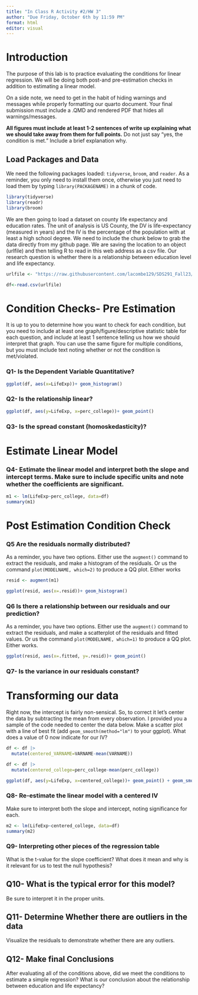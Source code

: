 ```yaml
---
title: "In Class R Activity #2/HW 3"
author: "Due Friday, October 6th by 11:59 PM"
format: html
editor: visual
---
```


# Introduction

The purpose of this lab is to practice evaluating the conditions for linear regression. We will be doing both post-and pre-estimation checks in addition to estimating a linear model.

On a side note, we need to get in the habit of hiding warnings and messages while properly formatting our quarto document. Your final submission must include a .QMD and rendered PDF that hides all warnings/messages.

**All figures must include at least 1-2 sentences of write up explaining what we should take away from them for full points.** Do not just say "yes, the condition is met." Include a brief explanation why.

## Load Packages and Data

We need the following packages loaded: `tidyverse`, `broom`, and `reader`. As a reminder, you only need to install them once, otherwise you just need to load them by typing `library(PACKAGENAME)` in a chunk of code.

```r
library(tidyverse)
library(readr)
library(broom)
```

We are then going to load a dataset on county life expectancy and education rates. The unit of analysis is US County, the DV is life-expectancy (measured in years) and the IV is the percentage of the population with at least a high school degree. We need to include the chunk below to grab the data directly from my github page. We are saving the location to an object (urlfile) and then telling R to read in this web address as a csv file. Our research question is whether there is a relationship between education level and life expectancy.

```r
urlfile <- "https://raw.githubusercontent.com/lacombe129/SDS291_Fall23/main/inclass_r/life_exp.csv"

df<-read.csv(urlfile)
```

# Condition Checks- Pre Estimation

It is up to you to determine how you want to check for each condition, but you need to include at least one graph/figure/descriptive statistic table for each question, and include at least 1 sentence telling us how we should interpret that graph. You can use the same figure for multiple conditions, but you must include text noting whether or not the condition is met/violated.

### Q1- Is the Dependent Variable Quantitative?

```r

ggplot(df, aes(x=LifeExp))+ geom_histogram()
```

### Q2- Is the relationship linear?

```r
ggplot(df, aes(y=LifeExp, x=perc_college))+ geom_point()

```

### Q3- Is the spread constant (homoskedasticity)?

# Estimate Linear Model

### Q4- Estimate the linear model and interpret both the slope and intercept terms. Make sure to include specific units and note whether the coefficients are significant.

```r
m1 <- lm(LifeExp~perc_college, data=df)
summary(m1)
```

# Post Estimation Condition Check

### Q5 Are the residuals normally distributed?

As a reminder, you have two options. Either use the `augment()` command to extract the residuals, and make a histogram of the residuals. Or us the command `plot(MODELNAME, which=2)` to produce a QQ plot. Either works

```r
resid <- augment(m1)

ggplot(resid, aes(x=.resid))+ geom_histogram()
```

### Q6 Is there a relationship between our residuals and our prediction?

As a reminder, you have two options. Either use the `augment()` command to extract the residuals, and make a scatterplot of the residuals and fitted values. Or us the command `plot(MODELNAME, which=1)` to produce a QQ plot. Either works.

```r
ggplot(resid, aes(x=.fitted, y=.resid))+ geom_point()

```

### Q7- Is the variance in our residuals constant?

# Transforming our data

Right now, the intercept is fairly non-sensical. So, to correct it let's center the data by subtracting the mean from every observation. I provided you a sample of the code needed to center the data below. Make a scatter plot with a line of best fit (add `geom_smooth(method="lm")` to your ggplot). What does a value of 0 now indicate for our IV?

```r
df <- df |>
  mutate(centered_VARNAME=VARNAME-mean(VARNAME))
```

```r
df <- df |>
  mutate(centered_college=perc_college-mean(perc_college))
```

```r
ggplot(df, aes(y=LifeExp, x=centered_college))+ geom_point() + geom_smooth()

```

### Q8- Re-estimate the linear model with a centered IV

Make sure to interpret both the slope and intercept, noting significance for each.

```r
m2 <- lm(LifeExp~centered_college, data=df)
summary(m2)
```

### Q9- Interpreting other pieces of the regression table

What is the t-value for the slope coefficient? What does it mean and why is it relevant for us to test the null hypothesis?

## Q10- What is the typical error for this model?

Be sure to interpret it in the proper units.

## Q11- Determine Whether there are outliers in the data

Visualize the residuals to demonstrate whether there are any outliers.

## Q12- Make final Conclusions

After evaluating all of the conditions above, did we meet the conditions to estimate a simple regression? What is our conclusion about the relationship between education and life expectancy?
